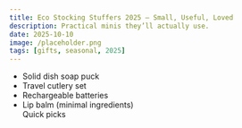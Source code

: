 ```yaml
---
title: Eco Stocking Stuffers 2025 — Small, Useful, Loved
description: Practical minis they’ll actually use.
date: 2025-10-10
image: /placeholder.png
tags: [gifts, seasonal, 2025]
---
```


- Solid dish soap puck  
- Travel cutlery set  
- Rechargeable batteries  
- Lip balm (minimal ingredients)  
  <AmazonLink asin="B07PGL2N7J">Quick picks</AmazonLink>
